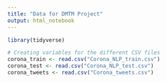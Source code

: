 ```yaml
---
title: "Data for DMTM Project"
output: html_notebook
---
```




```r
library(tidyverse)
```

```r
# Creating variables for the different CSV files
corona_train <- read.csv("Corona_NLP_train.csv")
corona_test <- read.csv("Corona_NLP_test.csv")
corona_tweets <- read.csv("Corona_tweets.csv")
```

